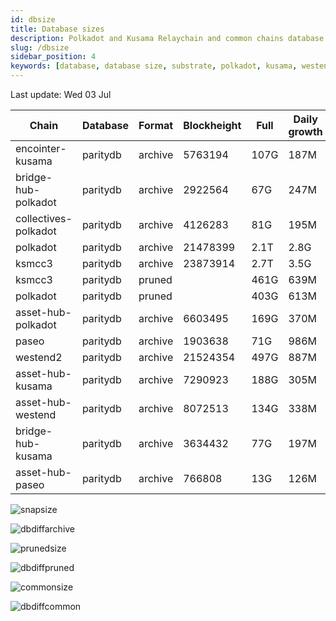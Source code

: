 ```yaml
---
id: dbsize
title: Database sizes
description: Polkadot and Kusama Relaychain and common chains database sizes
slug: /dbsize
sidebar_position: 4
keywords: [database, database size, substrate, polkadot, kusama, westend]
---
```



Last update: Wed 03 Jul

| Chain    | Database   | Format | Blockheight | Full         | Daily growth |
| ------------------------| ----------- | -------- | ------- | ---------- | ----- | 
| encointer-kusama | paritydb | archive | 5763194 | 107G | 187M |
| bridge-hub-polkadot | paritydb | archive | 2922564 | 67G | 247M |
| collectives-polkadot | paritydb | archive | 4126283 | 81G | 195M |
| polkadot | paritydb | archive | 21478399 | 2.1T | 2.8G |
| ksmcc3 | paritydb | archive | 23873914 | 2.7T | 3.5G |
| ksmcc3 | paritydb | pruned |  | 461G | 639M |
| polkadot | paritydb | pruned |  | 403G | 613M |
| asset-hub-polkadot | paritydb | archive | 6603495 | 169G | 370M |
| paseo | paritydb | archive | 1903638 | 71G | 986M |
| westend2 | paritydb | archive | 21524354 | 497G | 887M |
| asset-hub-kusama | paritydb | archive | 7290923 | 188G | 305M |
| asset-hub-westend | paritydb | archive | 8072513 | 134G | 338M |
| bridge-hub-kusama | paritydb | archive | 3634432 | 77G | 197M |
| asset-hub-paseo | paritydb | archive | 766808 | 13G | 126M |

![snapsize](/img/archivesize.png)

![dbdiffarchive](/img/dbdiffrelay.png)

![prunedsize](/img/prunedsize.png)

![dbdiffpruned](/img/dbdiffpruned.png)

![commonsize](/img/commonsize.png)

![dbdiffcommon](/img/dbdiffcommon.png)
